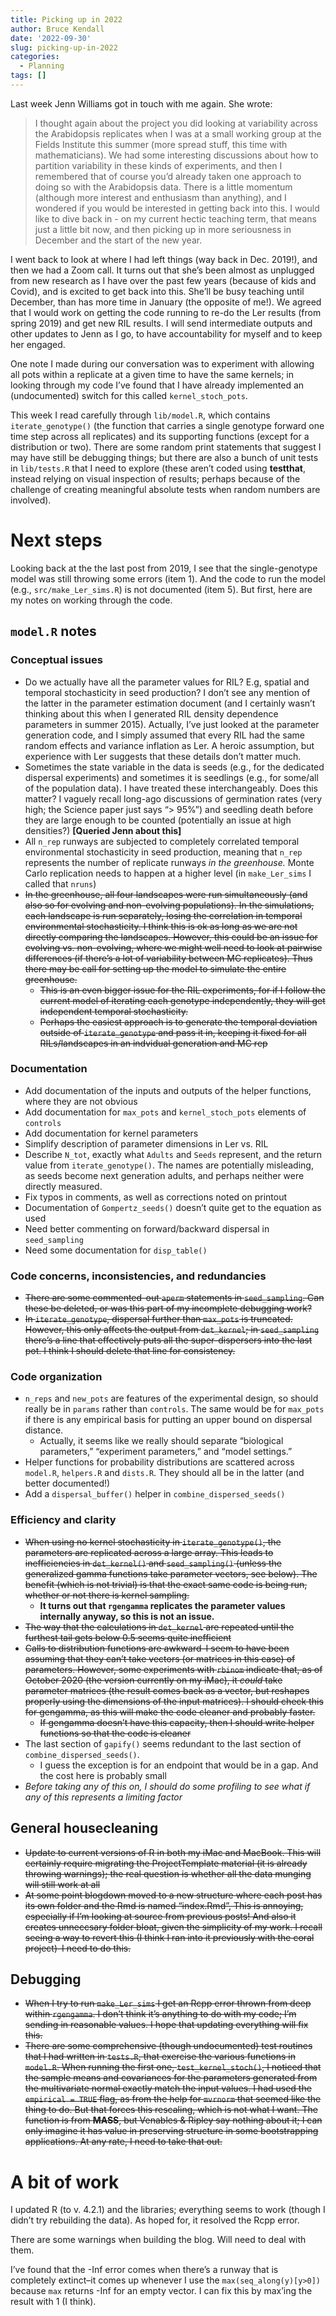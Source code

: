 ```yaml
---
title: Picking up in 2022
author: Bruce Kendall
date: '2022-09-30'
slug: picking-up-in-2022
categories:
  - Planning
tags: []
---
```


Last week Jenn Williams got in touch with me again. She wrote:

> I thought again about the project you did looking at variability across the Arabidopsis replicates when I was at a small working group at the Fields Institute this summer (more spread stuff, this time with mathematicians). We had some interesting discussions about how to partition variability in these kinds of experiments, and then I remembered that of course you’d already taken one approach to doing so with the Arabidopsis data. There is a little momentum (although more interest and enthusiasm than anything), and I wondered if you would be interested in getting back into this. I would like to dive back in - on my current hectic teaching term, that means just a little bit now, and then picking up in more seriousness in December and the start of the new year.

I went back to look at where I had left things (way back in Dec. 2019!), and then we had a Zoom call. It turns out that she's been almost as unplugged from new research as I have over the past few years (because of kids and Covid), and is excited to get back into this. She'll be busy teaching until December, than has more time in January (the opposite of me!). We agreed that I would work on getting the code running to re-do the Ler results (from spring 2019) and get new RIL results. I will send intermediate outputs and other updates to Jenn as I go, to have accountability for myself and to keep her engaged.

One note I made during our conversation was to experiment with allowing all pots within a replicate at a given time to have the same kernels; in looking through my code I've found that I have already implemented an (undocumented) switch for this called `kernel_stoch_pots`.

This week I read carefully through `lib/model.R`, which contains `iterate_genotype()` (the function that carries a single genotype forward one time step across all replicates) and its supporting functions (except for a distribution or two). There are some random print statements that suggest I may have still be debugging things; but there are also a bunch of unit tests in `lib/tests.R` that I need to explore (these aren't coded using **testthat**, instead relying on visual inspection of results; perhaps because of the challenge of creating meaningful absolute tests when random numbers are involved).

# Next steps
Looking back at the the last post from 2019, I see that the single-genotype model was still throwing some errors (item 1). And the code to run the model (e.g., `src/make_Ler_sims.R`) is not documented (item 5). But first, here are my notes on working through the code.

## `model.R` notes
### Conceptual issues
* Do we actually have all the parameter values for RIL? E.g, spatial and temporal stochasticity in seed production? I don't see any mention of the latter in the parameter estimation document (and I certainly wasn't thinking about this when I generated RIL density dependence parameters in summer 2015). Actually, I've just looked at the parameter generation code, and I simply assumed that every RIL had the same random effects and variance inflation as Ler. A heroic assumption, but experience with Ler suggests that these details don't matter much.
* Sometimes the state variable in the data is seeds (e.g., for the dedicated dispersal experiments) and sometimes it is seedlings (e.g., for some/all of the population data). I have treated these interchangeably. Does this matter? I vaguely recall long-ago discussions of germination rates (very high; the Science paper just says "> 95%") and seedling death before they are large enough to be counted (potentially an issue at high densities?) **[Queried Jenn about this]**
* All `n_rep` runways are subjected to completely correlated temporal environmental stochasticity in seed production, meaning that `n_rep` represents the number of replicate runways *in the greenhouse.* Monte Carlo replication needs to happen at a higher level (in `make_Ler_sims` I called that `nruns`)
* ~~In the greenhouse, all four landscapes were run simultaneously (and also so for evolving and non-evolving populations). In the simulations, each landscape is run separately, losing the correlation in temporal environmental stochasticity. I think this is ok as long as we are not directly comparing the landscapes. However, this could be an issue for evolving vs. non-evolving, where we might well need to look at pairwise differences (if there's a lot of variability between MC replicates). Thus there may be call for setting up the model to simulate the entire greenhouse.~~ 
  * ~~This is an even bigger issue for the RIL experiments, for if I follow the current model of iterating each genotype independently, they will get independent temporal stochasticity.~~
  * ~~Perhaps the easiest approach is to generate the temporal deviation outside of `iterate_genotype` and pass it in, keeping it fixed for all RILs/landscapes in an indvidual generation and MC rep~~

### Documentation
* Add documentation of the inputs and outputs of the helper functions, where they are not obvious
* Add documentation for `max_pots` and `kernel_stoch_pots` elements of `controls`
* Add documentation for kernel parameters
* Simplify description of parameter dimensions in Ler vs. RIL
* Describe `N_tot`, exactly what `Adults` and `Seeds` represent, and the return value from `iterate_genotype()`. The names are potentially misleading, as seeds become next generation adults, and perhaps neither were directly measured.
* Fix typos in comments, as well as corrections noted on printout
* Documentation of `Gompertz_seeds()` doesn't quite get to the equation as used
* Need better commenting on forward/backward dispersal in `seed_sampling`
* Need some documentation for `disp_table()`

### Code concerns, inconsistencies, and redundancies
* ~~There are some commented-out `aperm` statements in `seed_sampling`. Can these be deleted, or was this part of my incomplete debugging work?~~
* ~~In `iterate_genotype`, dispersal further than `max_pots` is truncated. However, this only affects the output from `det_kernel`; in `seed_sampling` there's a line that effectively puts all the super-dispersers into the last pot. I think I should delete that line for consistency.~~

### Code organization
* `n_reps` and `new_pots` are features of the experimental design, so should really be in `params` rather than `controls`. The same would be for `max_pots` if there is any empirical basis for putting an upper bound on dispersal distance.
  * Actually, it seems like we really should separate "biological parameters," "experiment parameters," and "model settings." 
* Helper functions for probability distributions are scattered across `model.R`, `helpers.R` and `dists.R`. They should all be in the latter (and better documented!)
* Add a `dispersal_buffer()` helper in `combine_dispersed_seeds()`

### Efficiency and clarity
* ~~When using no kernel stochasticity in `iterate_genotype()`, the parameters are replicated across a large array. This leads to inefficiencies in `det_kernel()` and `seed_sampling()` (unless the generalized gamma functions take parameter vectors, see below). The benefit (which is not trivial) is that the exact same code is being run, whether or not there is kernel sampling.~~
  * **It turns out that `rgengamma` replicates the parameter values internally anyway, so this is not an issue.**
* ~~The way that the calculations in `det_kernel` are repeated until the furthest tail gets below 0.5 seems quite inefficient~~
* ~~Calls to distribution functions are awkward--I seem to have been assuming that they can't take vectors (or matrices in this case) of parameters. However, some experiments with `rbinom` indicate that, as of October 2020 (the version currently on my iMac), it *could* take parameter matrices (the result comes back as a vector, but reshapes properly using the dimensions of the input matrices). I should check this for gengamma, as this will make the code cleaner and probably faster.~~
  * ~~If gengamma doesn't have this capacity, then I should write helper functions so that the code is cleaner~~
* The last section of `gapify()` seems redundant to the last section of `combine_dispersed_seeds()`. 
  * I guess the exception is for an endpoint that would be in a gap. And the cost here is probably small
* *Before taking any of this on, I should do some profiling to see what if any of this represents a limiting factor*

## General housecleaning
* ~~Update to current versions of R in both my iMac and MacBook. This will certainly require migrating the ProjectTemplate material (it is already throwing warnings); the real question is whether all the data munging will still work at all~~
* ~~At some point blogdown moved to a new structure where each post has its own folder and the Rmd is named "index.Rmd", This is annoying, especially if I'm looking at source from previous posts! And also it creates unneccsary folder bloat, given the simplicity of my work. I recall seeing a way to revert this (I think I ran into it previously with the coral project)--I need to do this.~~

## Debugging
* ~~When I try to run `make_Ler_sims` I get an Rcpp error thrown from deep within `rgengamma`. I don't think it's anything to do with my code; I'm sending in reasonable values. I hope that updating everything will fix this.~~
* ~~There are some comprehensive (though undocumented) test routines that I had written in `tests.R`, that exercise the various functions in `model.R`. When running the first one, `test_kernel_stoch()`, I noticed that the sample means and covariances for the parameters generated from the multivariate normal exactly match the input values. I had used the `empirical = TRUE` flag, as from the help for `mvrnorm` that seemed like the thing to do. But that forces this rescaling, which is not what I want. The function is from **MASS**, but Venables & Ripley say nothing about it; I can only imagine it has value in preserving structure in some bootstrapping applications. At any rate, I need to take that out.~~

# A bit of work
I updated R (to v. 4.2.1) and the libraries; everything seems to work (though I didn't try rebuilding the data). As hoped for, it resolved the Rcpp error.

There are some warnings when building the blog. Will need to deal with them.

I've found that the -Inf error comes when there's a runway that is completely extinct--it comes up whenever I use the `max(seq_along(y)[y>0])` because `max` returns -Inf for an empty vector. I can fix this by max'ing the result with 1 (I think).

